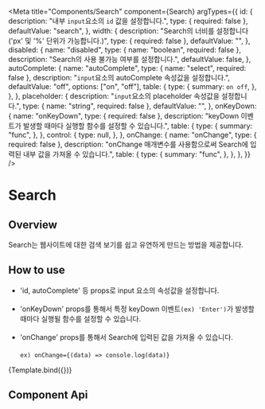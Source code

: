 
<Meta
  title="Components/Search"
  component={Search}
  argTypes={{
    id: {
      description: "내부 `input`요소의 `id` 값을 설정합니다.",
      type: { required: false },
      defaultValue: "search",
    },
    width: {
      description:
        "Search의 너비를 설정합니다 ('px' 및 '%' 단위가 가능합니다.)",
      type: { required: false },
      defaultValue: "",
    },
    disabled: {
      name: "disabled",
      type: { name: "boolean", required: false },
      description: "Search의 사용 불가능 여부를 설정합니다.",
      defaultValue: false,
    },
    autoComplete: {
      name: "autoComplete",
      type: { name: "select", required: false },
      description: "`input`요소의 autoComplete 속성값을 설정합니다.",
      defaultValue: "off",
      options: ["on", "off"],
      table: {
        type: {
          summary: `on off`,
        },
      },
    },
    placeholder: {
      description: "`input`요소의 placeholder 속성값을 설정합니다.",
      type: { name: "string", required: false },
      defaultValue: "",
    },
    onKeyDown: {
      name: "onKeyDown",
      type: { required: false },
      description:
        "keyDown 이벤트가 발생할 때마다 실행할 함수를 설정할 수 있습니다.",
      table: {
        type: {
          summary: "func",
        },
      },
      control: {
        type: null,
      },
    },
    onChange: {
      name: "onChange",
      type: { required: false },
      description:
        "onChange 매개변수를 사용함으로써 Search에 입력된 내부 값을 가져올 수 있습니다.",
      table: {
        type: {
          summary: "func",
        },
      },
    },
  }}
/>

# Search

## Overview

Search는 웹사이트에 대한 검색 보기를 쉽고 유연하게 만드는 방법을 제공합니다.


## How to use

- 'id, autoComplete' 등 props로 input 요소의 속성값을 설정합니다.<br/><br/>
- 'onKeyDown' props를 통해서 특정 keyDown 이벤트`(ex) 'Enter')`가 발생할 때마다 실행될 함수를 설정할 수 있습니다.<br/><br/>
- 'onChange' props를 통해서 Search에 입력된 값을 가져올 수 있습니다.<br/><br/>
  `ex) onChange={(data) => console.log(data)}`

<Canvas>
  <Story name="Default">{Template.bind({})}</Story>
</Canvas>

## Component Api

<ArgsTable story="Default" />
